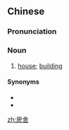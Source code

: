 ==Chinese==
{{zh-forms}}

===Pronunciation===
{{zh-pron
|m=fángshè
|mn=pâng-sià
|cat=n
}}

===Noun===
{{zh-noun}}

# {{lb|zh|literary}} [[house]]; [[building]]

====Synonyms====
* {{zh-l|房屋}}
* {{zh-l|房子}}

[[zh:房舍]]
